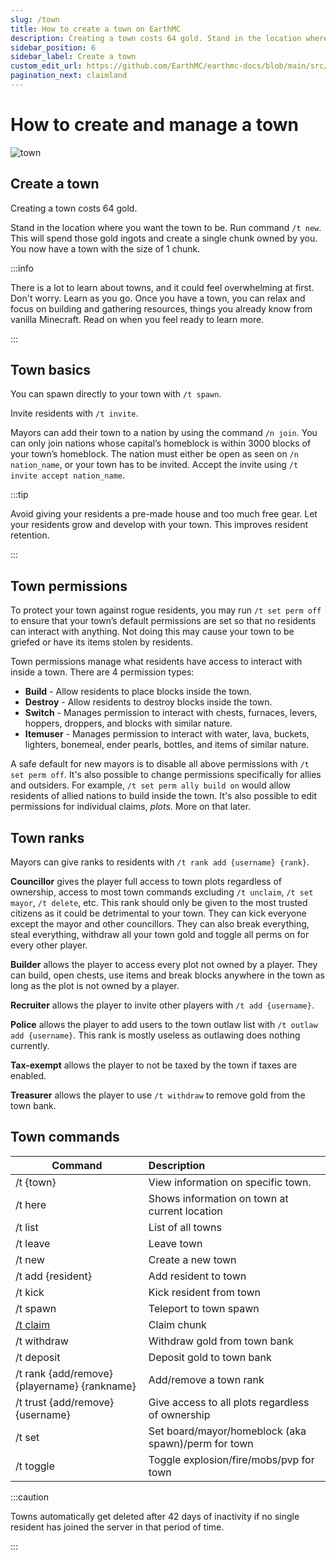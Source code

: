 ---
slug: /town
title: How to create a town on EarthMC
description: Creating a town costs 64 gold. Stand in the location where you want the town to be. Run command /t new. You now have a town with the size of a chunk.
sidebar_position: 6
sidebar_label: Create a town
custom_edit_url: https://github.com/EarthMC/earthmc-docs/blob/main/src/docs/town.mdx
pagination_next: claimland
---
# How to create and manage a town

![town](/img/town.png)

## Create a town

Creating a town costs 64 gold.

Stand in the location where you want the town to be. Run command `/t new`. This will spend those gold ingots and create a single chunk owned by you. You now have a town with the size of 1 chunk. 

:::info

There is a lot to learn about towns, and it could feel overwhelming at first. Don't worry. Learn as you go. Once you have a town, you can relax and focus on building and gathering resources, things you already know from vanilla Minecraft. Read on when you feel ready to learn more.

:::

## Town basics
You can spawn directly to your town with `/t spawn`.

Invite residents with `/t invite`.

Mayors can add their town to a nation by using the command `/n join`. You can only join nations whose capital’s homeblock is within 3000 blocks of your town’s homeblock. The nation must either be open as seen on `/n nation_name`, or your town has to be invited. Accept the invite using `/t invite accept nation_name`.

:::tip

Avoid giving your residents a pre-made house and too much free gear. Let your residents grow and develop with your town. This improves resident retention.

:::

## Town permissions
To protect your town against rogue residents, you may run `/t set perm off` to ensure that your town’s default permissions are set so that no residents can interact with anything. Not doing this may cause your town to be griefed or have its items stolen by residents. 

Town permissions manage what residents have access to interact with inside a town. There are 4 permission types:
* **Build** - Allow residents to place blocks inside the town.
* **Destroy** - Allow residents to destroy blocks inside the town.
* **Switch** - Manages permission to interact with chests, furnaces, levers, hoppers, droppers, and blocks with similar nature.
* **Itemuser** - Manages permission to interact with water, lava, buckets, lighters, bonemeal, ender pearls, bottles, and items of similar nature.

A safe default for new mayors is to disable all above permissions with `/t set perm off`. It's also possible to change permissions specifically for allies and outsiders. For example, `/t set perm ally build on` would allow residents of allied nations to build inside the town. It's also possible to edit permissions for individual claims, *plots*. More on that later.

## Town ranks
Mayors can give ranks to residents with `/t rank add {username} {rank}`.

**Councillor** gives the player full access to town plots regardless of ownership, access to most town commands excluding `/t unclaim`, `/t set mayor`, `/t delete`, etc. This rank should only be given to the most trusted citizens as it could be detrimental to your town. They can kick everyone except the mayor and other councillors. They can also break everything, steal everything, withdraw all your town gold and toggle all perms on for every other player.

**Builder** allows the player to access every plot not owned by a player. They can build, open chests, use items and break blocks anywhere in the town as long as the plot is not owned by a player.

**Recruiter** allows the player to invite other players with `/t add {username}`.

**Police** allows the player to add users to the town outlaw list with `/t outlaw add {username}`. This rank is mostly useless as outlawing does nothing currently.

**Tax-exempt** allows the player to not be taxed by the town if taxes are enabled.

**Treasurer** allows the player to use `/t withdraw` to remove gold from the town bank.

## Town commands

| Command       | Description          |
| ------------- |:-------------|
| /t {town}    | View information on specific town. |
| /t here    | Shows information on town at current location |
| /t list    | List of all towns |
| /t leave    | Leave town |
| /t new    | Create a new town |
| /t add {resident}    | Add resident to town |
| /t kick    | Kick resident from town |
| /t spawn    | Teleport to town spawn |
| [/t claim](https://earthmc.net/docs/how-to-claim-land)    | Claim chunk |
| /t withdraw    | Withdraw gold from town bank |
| /t deposit    | Deposit gold to town bank |
| /t rank {add/remove} {playername} {rankname} | Add/remove a town rank |
| /t trust {add/remove} {username} | Give access to all plots regardless of ownership |
| /t set    | Set board/mayor/homeblock (aka spawn)/perm for town |
| /t toggle    | Toggle explosion/fire/mobs/pvp for town |


:::caution

Towns automatically get deleted after 42 days of inactivity if no single resident has joined the server in that period of time.

:::
